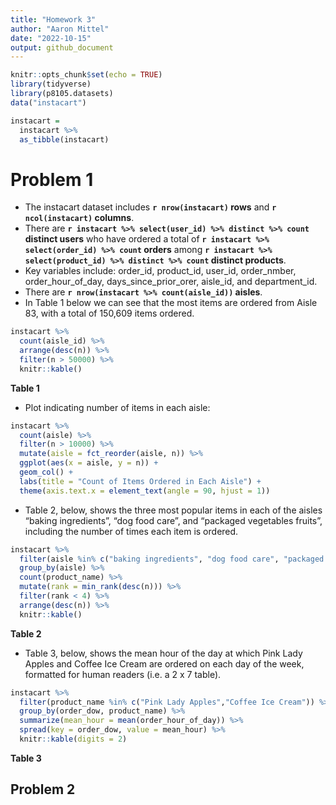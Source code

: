 ```yaml
---
title: "Homework 3"
author: "Aaron Mittel"
date: "2022-10-15"
output: github_document
---
```


```r
knitr::opts_chunk$set(echo = TRUE)
library(tidyverse)
library(p8105.datasets)
data("instacart")

instacart =
  instacart %>%
  as_tibble(instacart)
```

# Problem 1

* The instacart dataset includes **`r nrow(instacart)` rows** and **`r ncol(instacart)` columns**.
* There are **`r instacart %>% select(user_id) %>% distinct %>% count` distinct users** who have ordered a total of **`r instacart %>% select(order_id) %>% count` orders** among **`r instacart %>% select(product_id) %>% distinct %>% count` distinct products**.
* Key variables include: order_id, product_id, user_id, order_nmber, order_hour_of_day, days_since_prior_orer, aisle_id, and department_id.
* There are **`r nrow(instacart %>% count(aisle_id))` aisles**.
* In Table 1 below we can see that the most items are ordered from Aisle 83, with a total of 150,609 items ordered.
```r
instacart %>% 
  count(aisle_id) %>% 
  arrange(desc(n)) %>%
  filter(n > 50000) %>%
  knitr::kable()
```
**Table 1**

* Plot indicating number of items in each aisle:
```r
instacart %>% 
  count(aisle) %>%
  filter(n > 10000) %>%
  mutate(aisle = fct_reorder(aisle, n)) %>%
  ggplot(aes(x = aisle, y = n)) +
  geom_col() + 
  labs(title = "Count of Items Ordered in Each Aisle") +
  theme(axis.text.x = element_text(angle = 90, hjust = 1))
```


* Table 2, below, shows the three most popular items in each of the aisles “baking ingredients”, “dog food care”, and “packaged vegetables fruits”, including the number of times each item is ordered.
```r
instacart %>% 
  filter(aisle %in% c("baking ingredients", "dog food care", "packaged vegetables fruits")) %>%
  group_by(aisle) %>% 
  count(product_name) %>% 
  mutate(rank = min_rank(desc(n))) %>% 
  filter(rank < 4) %>% 
  arrange(desc(n)) %>%
  knitr::kable()
```
**Table 2**


* Table 3, below, shows the mean hour of the day at which Pink Lady Apples and Coffee Ice Cream are ordered on each day of the week, formatted for human readers (i.e. a 2 x 7 table).
```r
instacart %>% 
  filter(product_name %in% c("Pink Lady Apples","Coffee Ice Cream")) %>%
  group_by(order_dow, product_name) %>%
  summarize(mean_hour = mean(order_hour_of_day)) %>%
  spread(key = order_dow, value = mean_hour) %>%
  knitr::kable(digits = 2)
```
**Table 3**

## Problem 2